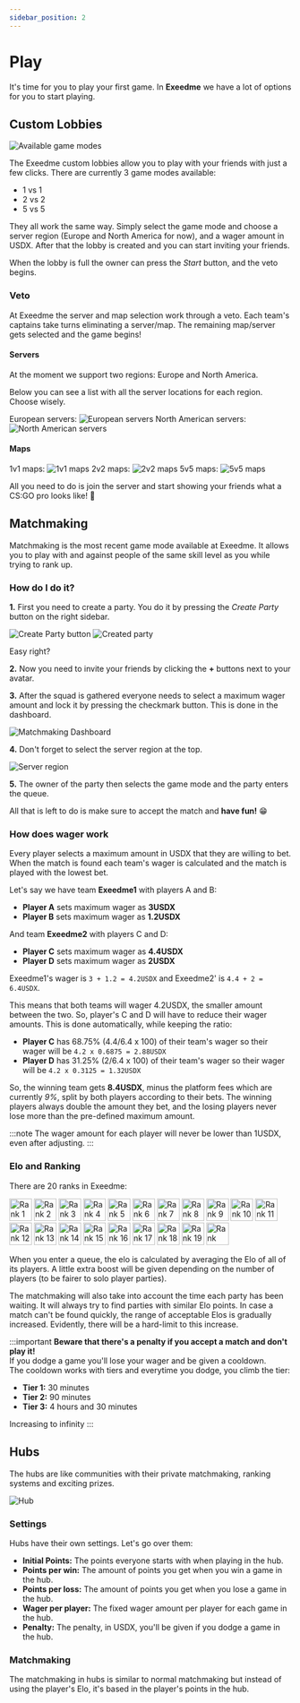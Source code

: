 ```yaml
---
sidebar_position: 2
---
```



# Play

It's time for you to play your first game. In **Exeedme** we have a lot of options for you to start playing.

## Custom Lobbies

<Image src="/img/platform/custom_lobbies.png" alt="Available game modes" />

The Exeedme custom lobbies allow you to play with your friends with just a few clicks. There are currently 3 game modes available:

- 1 vs 1
- 2 vs 2
- 5 vs 5

They all work the same way. Simply select the game mode and choose a server region (Europe and North America for now), and a wager amount in USDX. After that the lobby is created and you can start inviting your friends.

When the lobby is full the owner can press the _Start_ button, and the veto begins.

### Veto

At Exeedme the server and map selection work through a veto. Each team's captains take turns eliminating a server/map.
The remaining map/server gets selected and the game begins!

#### Servers

At the moment we support two regions: Europe and North America.

Below you can see a list with all the server locations for each region. Choose wisely.

<VStack alignItems="center" spacing="16px">
  <VStack alignItems="flex-start" spacing="8px">
    <Bold>European servers:</Bold>
    <Image
      src="/img/platform/europe.png"
      alt="European servers"
      maxWidth="500px"
    />
  </VStack>
  <VStack alignItems="flex-start" spacing="8px">
    <Bold>North American servers:</Bold>
    <Image
      src="/img/platform/north_america.png"
      alt="North American servers"
      maxWidth="500px"
    />
  </VStack>
</VStack>

#### Maps

<VStack alignItems="center" spacing="16px">
  <VStack alignItems="flex-start" spacing="8px">
    <Bold>1v1 maps:</Bold>
    <Image src="/img/platform/1v1_maps.png" alt="1v1 maps" maxWidth="500px" />
  </VStack>
  <VStack alignItems="flex-start" spacing="8px">
    <Bold>2v2 maps:</Bold>
    <Image src="/img/platform/2v2_maps.png" alt="2v2 maps" maxWidth="500px" />
  </VStack>
  <VStack alignItems="flex-start" spacing="8px">
    <Bold>5v5 maps:</Bold>
    <Image src="/img/platform/5v5_maps.png" alt="5v5 maps" maxWidth="500px" />
  </VStack>
</VStack>
<br />

All you need to do is join the server and start showing your friends what a CS:GO pro looks like! 🤪

## Matchmaking

Matchmaking is the most recent game mode available at Exeedme. It allows you to play with and against people of the same skill level as you while trying to rank up.

### How do I do it?

**1.** First you need to create a party. You do it by pressing the _Create Party_ button on the right sidebar.

<HStack justifyContent="space-around" flexWrap="wrap">
  <Image src="/img/platform/create_party.png" alt="Create Party button" />
  <Image src="/img/platform/party.png" alt="Created party" />
</HStack>

Easy right?

**2.** Now you need to invite your friends by clicking the **+** buttons next to your avatar.

**3.** After the squad is gathered everyone needs to select a maximum wager amount and lock it by pressing the checkmark button. This is done in the dashboard.

<Image
  src="/img/platform/matchmaking.png"
  alt="Matchmaking Dashboard"
  marginBottom="12px"
/>

**4.** Don't forget to select the server region at the top.

<Image
  src="/img/platform/server_region.png"
  alt="Server region"
  marginBottom="12px"
  maxWidth="500px"
/>

**5.** The owner of the party then selects the game mode and the party enters the queue.

All that is left to do is make sure to accept the match and **have fun!** 😁

### How does wager work

Every player selects a maximum amount in USDX that they are willing to bet. When the match is found each team's wager is calculated and the match is played with the lowest bet.

Let's say we have team **Exeedme1** with players A and B:

- **Player A** sets maximum wager as **3USDX**
- **Player B** sets maximum wager as **1.2USDX**

And team **Exeedme2** with players C and D:

- **Player C** sets maximum wager as **4.4USDX**
- **Player D** sets maximum wager as **2USDX**

Exeedme1's wager is `3 + 1.2 = 4.2USDX` and Exeedme2' is `4.4 + 2 = 6.4USDX`.

This means that both teams will wager 4.2USDX, the smaller amount between the two. So, player's C and D will have to reduce their wager amounts. This is done automatically, while keeping the ratio:

- **Player C** has 68.75% (4.4/6.4 x 100) of their team's wager so their wager will be `4.2 x 0.6875 = 2.88USDX`
- **Player D** has 31.25% (2/6.4 x 100) of their team's wager so their wager will be `4.2 x 0.3125 = 1.32USDX`

So, the winning team gets **8.4USDX**, minus the platform fees which are currently _9%_, split by both players according to their bets. The winning players always double the amount they bet, and the losing players never lose more than the pre-defined maximum amount.

:::note
The wager amount for each player will never be lower than 1USDX, even after
adjusting.
:::

### Elo and Ranking

There are 20 ranks in Exeedme:

<HStack justifyContent="space-around" flexWrap="wrap" marginBottom="8px">
  <Image src="/img/platform/ranks/1.svg" alt="Rank 1" height="40px" />
  <Image src="/img/platform/ranks/2.svg" alt="Rank 2" height="40px" />
  <Image src="/img/platform/ranks/3.svg" alt="Rank 3" height="40px" />
  <Image src="/img/platform/ranks/4.svg" alt="Rank 4" height="40px" />
  <Image src="/img/platform/ranks/5.svg" alt="Rank 5" height="40px" />
  <Image src="/img/platform/ranks/6.svg" alt="Rank 6" height="40px" />
  <Image src="/img/platform/ranks/7.svg" alt="Rank 7" height="40px" />
  <Image src="/img/platform/ranks/8.svg" alt="Rank 8" height="40px" />
  <Image src="/img/platform/ranks/9.svg" alt="Rank 9" height="40px" />
  <Image src="/img/platform/ranks/10.svg" alt="Rank 10" height="40px" />
</HStack>
<HStack justifyContent="space-around" flexWrap="wrap">
  <Image src="/img/platform/ranks/11.svg" alt="Rank 11" height="40px" />
  <Image src="/img/platform/ranks/12.svg" alt="Rank 12" height="40px" />
  <Image src="/img/platform/ranks/13.svg" alt="Rank 13" height="40px" />
  <Image src="/img/platform/ranks/14.svg" alt="Rank 14" height="40px" />
  <Image src="/img/platform/ranks/15.svg" alt="Rank 15" height="40px" />
  <Image src="/img/platform/ranks/16.svg" alt="Rank 16" height="40px" />
  <Image src="/img/platform/ranks/17.svg" alt="Rank 17" height="40px" />
  <Image src="/img/platform/ranks/18.svg" alt="Rank 18" height="40px" />
  <Image src="/img/platform/ranks/19.svg" alt="Rank 19" height="40px" />
  <Image src="/img/platform/ranks/20.svg" alt="Rank 20" height="40px" />
</HStack>
<br />

When you enter a queue, the elo is calculated by averaging the Elo of all of its players. A little extra boost will be given depending on the number of players (to be fairer to solo player parties).

The matchmaking will also take into account the time each party has been waiting. It will always try to find parties with similar Elo points. In case a match can't be found quickly, the range of acceptable Elos is gradually increased. Evidently, there will be a hard-limit to this increase.

:::important
**Beware that there's a penalty if you accept a match and don't play it!**  
If you dodge a game you'll lose your wager and be given a cooldown.  
The cooldown works with tiers and everytime you dodge, you climb the tier:

- **Tier 1:** 30 minutes
- **Tier 2:** 90 minutes
- **Tier 3:** 4 hours and 30 minutes

Increasing to infinity
:::

## Hubs

The hubs are like communities with their private matchmaking, ranking systems and exciting prizes.

<Image src="/img/platform/hub.png" alt="Hub" />

### Settings

Hubs have their own settings. Let's go over them:

- **Initial Points:** The points everyone starts with when playing in the hub.
- **Points per win:** The amount of points you get when you win a game in the hub.
- **Points per loss:** The amount of points you get when you lose a game in the hub.
- **Wager per player:** The fixed wager amount per player for each game in the hub.
- **Penalty:** The penalty, in USDX, you'll be given if you dodge a game in the hub.

### Matchmaking

The matchmaking in hubs is similar to normal matchmaking but instead of using the player's Elo, it's based in the player's points in the hub.
